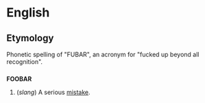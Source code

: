 =English=

==Etymology==

Phonetic spelling of "FUBAR", an acronym for "fucked up beyond all recognition".

==={{Acronyms}}===
'''FOOBAR'''

# (''slang'') A serious [[mistake]].
